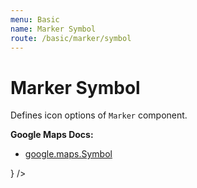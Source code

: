 ```yaml
---
menu: Basic
name: Marker Symbol
route: /basic/marker/symbol
---
```




# Marker Symbol

Defines icon options of `Marker` component.

**Google Maps Docs:**

- [google.maps.Symbol](https://developers.google.com/maps/documentation/javascript/reference#Symbol)

<Playground>
  <DocsMap zoom={8} center={{ lat: 36, lng: -122 }}>
    <Marker
      position={{ lat: 37.4419759, lng: -122.1429233 }}
      icon={
        <MarkerSymbol
          path={path}
          scale={0.7}
          rotation={-49}
          fillColor="#404040"
          fillOpacity={1}
          strokeColor="#ffffff"
          strokeWeight={0.1}
          strokeOpacity={1}
          anchor={{ x: 10, y: 25 }}
          labelOrigin={{ x: 32, y: 32 }}
        />
      }
    />
  </DocsMap>
</Playground>

<PropsTable of={MarkerSymbol} />
